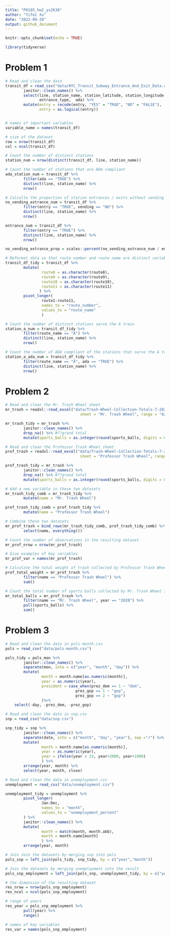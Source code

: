 ```yaml
---
title: "P8105_hw2_yx2638"
author: "Yifei Xu"
date: "2022-09-28"
output: github_document
---
```


```r
knitr::opts_chunk$set(echo = TRUE)
```

```r
library(tidyverse)
```


# Problem 1

```r
# Read and clean the data
transit_df = read_csv("data/NYC_Transit_Subway_Entrance_And_Exit_Data.csv") %>%
        janitor::clean_names() %>%
        select(line, station_name, station_latitude, station_longitude, route1:route11, entry, vending, 
               entrance_type,  ada) %>%
        mutate(entry = recode(entry, "YES" = "TRUE", "NO" = "FALSE"),
               entry = as.logical(entry))


# names of important variables
variable_name = names(transit_df)

# size of the dataset 
row = nrow(transit_df)
col = ncol(transit_df)
```

```r
# Count the number of distinct stations
station_num = nrow(distinct(transit_df, line, station_name))

# Count the number of stations that are ADA compliant
ada_station_num = transit_df %>%
        filter(ada == "TRUE") %>%
        distinct(line, station_name) %>%
        nrow()

# Calculte the proportion of station entrances / exits without vending allow entrance?????
no_vending_extrance_num = transit_df %>%
        filter(entry == "TRUE", vending == "NO") %>%
        distinct(line, station_name) %>%
        nrow()

entrance_num = transit_df %>%
        filter(entry == "TRUE") %>%
        distinct(line, station_name) %>%
        nrow()

no_vending_extrance_prop = scales::percent(no_vending_extrance_num / entrance_num, 0.01)
```

```r
# Reformat data so that route number and route name are distinct variables
transit_df_tidy = transit_df %>%
        mutate(
                route8 = as.character(route8),
                route9 = as.character(route9),
                route10 = as.character(route10),
                route11 = as.character(route11)
               ) %>%
        pivot_longer(
                route1:route11,
                names_to = "route_number",
                values_to = "route_name"
                )

# Count the number of distinct stations serve the A train
station_a_num = transit_df_tidy %>%
        filter(route_name == "A") %>%
        distinct(line, station_name) %>%
        nrow()

# Count the number of ADA compliant of the stations that serve the A train
station_a_ada_num = transit_df_tidy %>%
        filter(route_name == "A", ada == "TRUE") %>%
        distinct(line, station_name) %>%
        nrow()
```


# Problem 2

```r
# Read and clean the Mr. Trash Wheel sheet
mr_trash = readxl::read_excel("data/Trash-Wheel-Collection-Totals-7-2020-2.xlsx", 
                                 sheet = "Mr. Trash Wheel", range = "A2:N535") #???homes_power

mr_trash_tidy = mr_trash %>%
        janitor::clean_names() %>%
        drop_na() %>% #??grand total
        mutate(sports_balls = as.integer(round(sports_balls, digits = 0)))
```

```r
# Read and clean the Professor Trash Wheel sheet
prof_trash = readxl::read_excel("data/Trash-Wheel-Collection-Totals-7-2020-2.xlsx", 
                                 sheet = "Professor Trash Wheel", range = "A2:N117") #???homes_power

prof_trash_tidy = mr_trash %>%
        janitor::clean_names() %>%
        drop_na() %>% #??grand total
        mutate(sports_balls = as.integer(round(sports_balls, digits = 0)))

```

```r
# Add a new variable in these two datasets
mr_trash_tidy_comb = mr_trash_tidy %>%
        mutate(name = "Mr. Trash Wheel")

prof_trash_tidy_comb = prof_trash_tidy %>%
        mutate(name = "Professor Trash Wheel")

# Combine these two datasets
mr_prof_trash = bind_rows(mr_trash_tidy_comb, prof_trash_tidy_comb) %>%
        select(name, everything())

```

```r
# Count the number of observations in the resulting dataset
mr_prof_nrow = nrow(mr_prof_trash)

# Give examples of key variables
mr_prof_var = names(mr_prof_trash)

# Calculate the total weight of trash collected by Professor Trash Wheel
prof_total_weight = mr_prof_trash %>%
        filter(name == "Professor Trash Wheel") %>%
        sum()

# Count the total number of sports balls collected by Mr. Trash Wheel in 2020
mr_total_balls = mr_prof_trash %>%
        filter(name == "Mr. Trash Wheel", year == "2020") %>%
        pull(sports_balls) %>%
        sum()
```

# Problem 3

```r
# Read and clean the data in pols-month.csv
pols = read_csv("data/pols-month.csv")

pols_tidy = pols_mon %>%
        janitor::clean_names() %>%
        separate(mon, into = c("year", "month", "day")) %>%
        mutate(
                month = month.name[as.numeric(month)],
                year = as.numeric(year),
                president = case_when(prez_dem == 1 ~ "dem",
                               prez_gop == 1 ~ "gop",
                               prez_gop == 2 ~ "gop") 
                )%>%
    select(-day, -prez_dem, -prez_gop)
```

```r
# Read and clean the data in snp.csv
snp = read_csv("data/snp.csv")

snp_tidy = snp %>%
        janitor::clean_names() %>%
        separate(date, into = c("month", "day", "year"), sep ="/") %>%
        mutate(
                month = month.name[as.numeric(month)],
                year = as.numeric(year),
                year = ifelse(year < 23, year+2000, year+1900)
                ) %>%
        arrange(year, month) %>%
        select(year, month, close)
```

```r
# Read and clean the data in unemployment.csv
unemployment = read_csv("data/unemployment.csv")

unemployment_tidy = unemployment %>%
        pivot_longer(
                Jan:Dec,
                names_to = "month",
                values_to = "unemployment_percent"
        ) %>%
        janitor::clean_names() %>% 
        mutate(
                month = match(month, month.abb),
                month = month.name[month]
                ) %>%
        arrange(year, month) 

```

```r
# Join Join the datasets by merging snp into pols
pols_snp = left_join(pols_tidy, snp_tidy, by = c("year","month"))

# Join the datasets by merging unemployment into the result
pols_snp_employment = left_join(pols_snp, unemployment_tidy, by = c("year","month"))
```

```r
# the dimension of the resulting dataset 
res_nrow = nrow(pols_snp_employment)
res_ncol = ncol(pols_snp_employment)

# range of years
res_year = pols_snp_employment %>%
        pull(year) %>% 
        range()

# names of key variables
res_var = names(pols_snp_employment)
```










